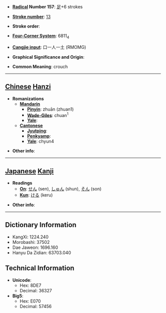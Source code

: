 * '''[[Wiktionary:Chinese radical index| Radical]] Number 157''': [[Wiktionary:Chinese radical index 足|足]]+6 strokes

* '''[[Wiktionary:Chinese total strokes index|Stroke number]]''': [[Wiktionary:Chinese total strokes index 13|13]]

* '''Stroke order''': 

* '''[[Wiktionary:Chinese four corner index|Four-Corner System]]''': 6811<sub>4</sub>

* '''[[Wiktionary:Chinese Cangjie index|Cangjie input]]''': 口一人一土 (RMOMG)

* '''Graphical Significance and Origin''': 

* '''Common Meaning''': crouch

----

== [[Chinese]] [[Hanzi]] ==

* '''Romanizations'''
** '''[[Mandarin]]'''
*** '''[[Pinyin]]''': zhuān (zhuan1)
*** '''[[Wade-Giles]]''': chuan<sup>1</sup>
*** '''[[Yale]]''': 
** '''[[Cantonese]]'''
*** '''[[Jyutping]]''':
*** '''[[Penkyamp]]''': 
*** '''[[Yale]]''': chyun4

* '''Other info''': 

----

== [[Japanese]] [[Kanji]] ==

* '''Readings'''
** '''[[On]]''': [[せん]] (sen), [[しゅん]] (shun), [[そん]] (son)
** '''[[Kun]]''': [[ける]] (keru)

* '''Other info''':  

----

== Dictionary Information ==

* KangXi: 1224.240
* Morobashi: 37502
* Dae Jaweon: 1696.160
* Hanyu Da Zidian: 63703.040

== Technical Information ==

* '''Unicode''':
** Hex: 8DE7
** Decimal: 36327
* '''Big5''':
** Hex: E070
** Decimal: 57456